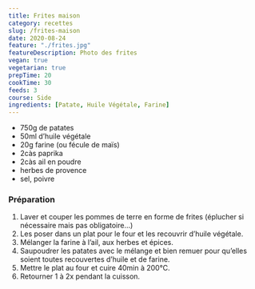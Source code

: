 ```yaml
---
title: Frites maison
category: recettes
slug: /frites-maison
date: 2020-08-24
feature: "./frites.jpg"
featureDescription: Photo des frites
vegan: true
vegetarian: true
prepTime: 20
cookTime: 30
feeds: 3
course: Side
ingredients: [Patate, Huile Végétale, Farine]
---
```


<Ingredients>

- 750g de <Link to="/ingredients/patate">patates</Link>
- 50ml <Link to="/ingredients/huile-vegetale">d’huile végétale</Link>
- 20g <Link to="/ingredients/farine">farine</Link> (ou fécule de maïs)
- 2càs paprika
- 2càs ail en poudre
- herbes de provence
- sel, poivre

</Ingredients>

### Préparation

1. Laver et couper les pommes de terre en forme de frites (éplucher si nécessaire mais pas obligatoire…)
2. Les poser dans un plat pour le four et les recouvrir d’huile végétale.
3. Mélanger la farine à l’ail, aux herbes et épices.
4. Saupoudrer les patates avec le mélange et bien remuer pour qu’elles soient toutes recouvertes d’huile et de farine.
5. Mettre le plat au four et cuire 40min à 200°C.
6. Retourner 1 à 2x pendant la cuisson.
